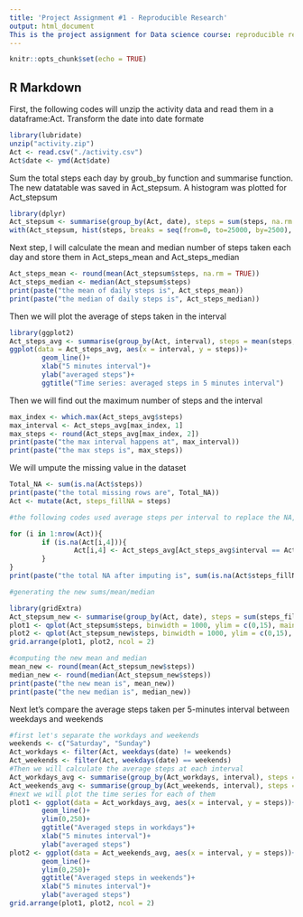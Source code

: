 ```yaml
---
title: 'Project Assignment #1 - Reproducible Research'
output: html_document
This is the project assignment for Data science course: reproducible resuearch. 
---
```


```r
knitr::opts_chunk$set(echo = TRUE)
```

## R Markdown

First, the following codes will unzip the activity data and read them in a dataframe:Act. Transform the date into date formate

```r
library(lubridate)
unzip("activity.zip")
Act <- read.csv("./activity.csv")
Act$date <- ymd(Act$date)
```

Sum the total steps each day by groub_by function and summarise function. The new datatable was saved in Act_stepsum. A histogram was plotted for Act_stepsum

```r
library(dplyr)
Act_stepsum <- summarise(group_by(Act, date), steps = sum(steps, na.rm = T))
with(Act_stepsum, hist(steps, breaks = seq(from=0, to=25000, by=2500), xlab = "total steps", ylab = "number of days", main = "Histogram of total number of steps taken each day", col = "blue"))
```

Next step, I will calculate the mean and median number of steps taken each day and store them in Act_steps_mean and Act_steps_median

```r
Act_steps_mean <- round(mean(Act_stepsum$steps, na.rm = TRUE))
Act_steps_median <- median(Act_stepsum$steps)
print(paste("the mean of daily steps is", Act_steps_mean))
print(paste("the median of daily steps is", Act_steps_median))
```

Then we will plot the average of steps taken in the interval
```r
library(ggplot2)
Act_steps_avg <- summarise(group_by(Act, interval), steps = mean(steps, na.rm = TRUE))
ggplot(data = Act_steps_avg, aes(x = interval, y = steps))+
        geom_line()+
        xlab("5 minutes interval")+
        ylab("averaged steps")+
        ggtitle("Time series: averaged steps in 5 minutes interval")
```

Then we will find out the maximum number of steps and the interval
```r
max_index <- which.max(Act_steps_avg$steps)
max_interval <- Act_steps_avg[max_index, 1]
max_steps <- round(Act_steps_avg[max_index, 2])
print(paste("the max interval happens at", max_interval))
print(paste("the max steps is", max_steps))
```

We will umpute the missing value in the dataset
```r
Total_NA <- sum(is.na(Act$steps))
print(paste("the total missing rows are", Total_NA))
Act <- mutate(Act, steps_fillNA = steps)

#the following codes used average steps per interval to replace the NA, stored in a new column called "steps_fillNA"

for (i in 1:nrow(Act)){
        if (is.na(Act[i,4])){
                Act[i,4] <- Act_steps_avg[Act_steps_avg$interval == Act[i,3],2]
        }
}
print(paste("the total NA after imputing is", sum(is.na(Act$steps_fillNA))))

#generating the new sums/mean/median

library(gridExtra)
Act_stepsum_new <- summarise(group_by(Act, date), steps = sum(steps_fillNA))
plot1 <- qplot(Act_stepsum$steps, binwidth = 1000, ylim = c(0,15), main = "original", xlab = "total steps taken each day")
plot2 <- qplot(Act_stepsum_new$steps, binwidth = 1000, ylim = c(0,15), main = "After imputing NAs", xlab = "total steps taken each day")
grid.arrange(plot1, plot2, ncol = 2)

#computing the new mean and median
mean_new <- round(mean(Act_stepsum_new$steps))
median_new <- round(median(Act_stepsum_new$steps))
print(paste("the new mean is", mean_new))
print(paste("the new median is", median_new))
```

Next let's compare the average steps taken per 5-minutes interval between weekdays and weekends
```r
#first let's separate the workdays and weekends
weekends <- c("Saturday", "Sunday")
Act_workdays <- filter(Act, weekdays(date) != weekends)
Act_weekends <- filter(Act, weekdays(date) == weekends)
#Then we will calculate the average steps at each interval
Act_workdays_avg <- summarise(group_by(Act_workdays, interval), steps = mean(steps_fillNA))
Act_weekends_avg <- summarise(group_by(Act_weekends, interval), steps = mean(steps_fillNA))
#next we will plot the time series for each of them
plot1 <- ggplot(data = Act_workdays_avg, aes(x = interval, y = steps))+
        geom_line()+
        ylim(0,250)+
        ggtitle("Averaged steps in workdays")+
        xlab("5 minutes interval")+
        ylab("averaged steps")
plot2 <- ggplot(data = Act_weekends_avg, aes(x = interval, y = steps))+
        geom_line()+
        ylim(0,250)+
        ggtitle("Averaged steps in weekends")+
        xlab("5 minutes interval")+
        ylab("averaged steps")
grid.arrange(plot1, plot2, ncol = 2)
```

